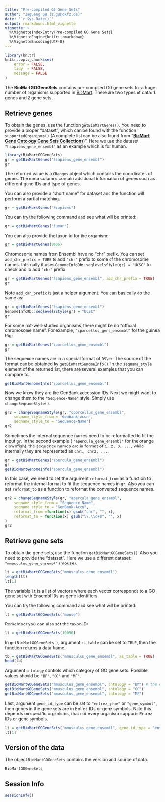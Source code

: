 ```yaml
---
title: "Pre-compiled GO Gene Sets"
author: "Zuguang Gu (z.gu@dkfz.de)"
date: '`r Sys.Date()`'
output: rmarkdown::html_vignette
vignette: >
  %\VignetteIndexEntry{Pre-compiled GO Gene Sets}
  %\VignetteEngine{knitr::rmarkdown}
  %\VignetteEncoding{UTF-8}
---
```



```r
library(knitr)
knitr::opts_chunk$set(
    error = FALSE,
    tidy  = FALSE,
    message = FALSE
)
```

The **BioMartGOGeneSets** contains pre-compiled GO gene sets for a huge number of
organisms supported in [BioMart](https://www.ensembl.org/info/data/biomart/index.html).
There are two types of data: 1. genes and 2 gene sets.

## Retrieve genes

To obtain the genes, use the function `getBioMartGenes()`. You need to provide
a proper "dataset", which can be found with the function `supportedOrganisms()` (A complete list can
be also found from "[**BioMart Gene Ontology Gene Sets Collections**](supported_organisms.html))". Here
we use the dataset `"hsapiens_gene_ensembl"` as an example which is for human.

```r
library(BioMartGOGeneSets)
gr = getBioMartGenes("hsapiens_gene_ensembl")
gr
```

The returned value is a `GRanges` object which contains the coordinates of genes. 
The meta columns contain additional information of genes such as different gene IDs
and type of genes.

You can also provide a "short name" for dataset and the function will perform a partial matching.

```r
gr = getBioMartGenes("hsapiens")
```

You can try the following command and see what will be printed:

```r
gr = getBioMartGenes("human")
```

You can also provide the taxon id for the organism:

```r
gr = getBioMartGenes(9606)
```

Chromosome names from Ensembl have no "chr" prefix. You can set `add_chr_prefix = TURE` to add `"chr"` prefix to some
of the chromosome names. Internally it uses `GenomeInfoDb::seqlevelsStyle(gr) = "UCSC"` to check and to add `"chr"` prefix.

```r
gr = getBioMartGenes("hsapiens_gene_ensembl", add_chr_prefix = TRUE)
gr
```

Note `add_chr_prefix` is just a helper argument. You can basically do the same as:

```r
gr = getBioMartGenes("hsapiens_gene_ensembl")
GenomeInfoDb::seqlevelsStyle(gr) = "UCSC"
gr
```

For some not-well-studied organisms, there might be no "official chromosome name". For example, `"cporcellus_gene_ensembl"` for the guinea Pig:

```r
gr = getBioMartGenes("cporcellus_gene_ensembl")
gr
```

The sequence names are in a special format of `DS\d+`. The source of the format can be obtained by `getBioMartGenomeInfo()`. In the `seqname_style` element of the returned list, there are several examples that you can compare to.

```r
getBioMartGenomeInfo("cporcellus_gene_ensembl")
```

Now we know they are the GenBank accession IDs. Next we might want to change them to the `"Sequence-Name"` style. Simply 
use `changeSeqnameStyle()`.

```r
gr2 = changeSeqnameStyle(gr, "cporcellus_gene_ensembl", 
    seqname_style_from = "GenBank-Accn", 
    seqname_style_to = "Sequence-Name")
gr2
```

Sometimes the internal sequence names need to be reformatted to fit the input `gr`. In the second example ( `"apercula_gene_ensembl"` for the orange clownfish), the sequence names are in format of `1, 2, 3, ...`, while internally they are represented as `chr1, chr2, ...`.

```r
gr = getBioMartGenes("apercula_gene_ensembl")
gr
getBioMartGenomeInfo("apercula_gene_ensembl")
```

In this case, we need to set the argument `reformat_from` as a function to reformat the internal format to fit the sequence names in `gr`.
Also you can set `reformat_to` as a function to reformat the converted sequence names.

```r
gr2 = changeSeqnameStyle(gr, "apercula_gene_ensembl", 
    seqname_style_from = "Sequence-Name", 
    seqname_style_to = "GenBank-Accn", 
    reformat_from =function(x) gsub("chr", "", x),
    reformat_to = function(x) gsub("\\.\\d+$", "", x)
)
gr2
```


## Retrieve gene sets

To obtain the gene sets, use the function `getBioMartGOGeneSets()`. Also you need to provide
the "dataset". Here we use a different dataset: `"mmusculus_gene_ensembl"` (mouse).

```r
lt = getBioMartGOGeneSets("mmusculus_gene_ensembl")
length(lt)
lt[1]
```

The variable `lt` is a list of vectors where each vector corresponds to a GO gene set with Ensembl
IDs as gene identifiers.

You can try the following command and see what will be printed:

```r
lt = getBioMartGOGeneSets("mouse")
```

Remember you can also set the taxon ID:

```r
lt = getBioMartGOGeneSets(10090)
```

In `getBioMartGOGeneSets()`, argument `as_table` can be set to `TRUE`, then the function returns
a data frame.

```r
tb = getBioMartGOGeneSets("mmusculus_gene_ensembl", as_table = TRUE)
head(tb)
```

Argument `ontology` controls which category of GO gene sets. Possible values should be `"BP"`, `"CC"`
and `"MF"`.

```r
getBioMartGOGeneSets("mmusculus_gene_ensembl", ontology = "BP") # the default one
getBioMartGOGeneSets("mmusculus_gene_ensembl", ontology = "CC")
getBioMartGOGeneSets("mmusculus_gene_ensembl", ontology = "MF")
```

Last, argument `gene_id_type` can be set to `"entrez_gene"` or `"gene_symbol"`, then genes in the gene sets
are in Entrez IDs or gene symbols. Note this depends on specific organisms, that not every organism supports 
Entrez IDs or gene symbols.

```r
lt = getBioMartGOGeneSets("mmusculus_gene_ensembl", gene_id_type = "entrez_gene")
lt[1]
```

## Version of the data

The object `BioMartGOGeneSets` contains the version and source of data.

```r
BioMartGOGeneSets
```

## Session Info

```r
sessionInfo()
```






